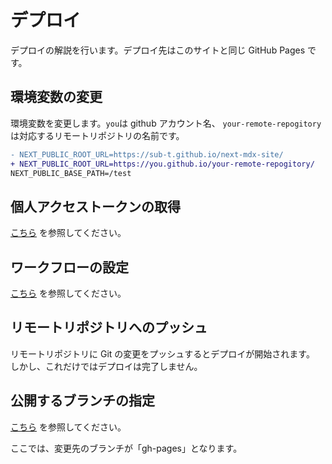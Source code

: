 # デプロイ

デプロイの解説を行います。デプロイ先はこのサイトと同じ
GitHub Pages です。

## 環境変数の変更

環境変数を変更します。`you`は github アカウント名、
`your-remote-repogitory`は対応するリモートリポジトリの名前です。

```diff
- NEXT_PUBLIC_ROOT_URL=https://sub-t.github.io/next-mdx-site/
+ NEXT_PUBLIC_ROOT_URL=https://you.github.io/your-remote-repogitory/
NEXT_PUBLIC_BASE_PATH=/test
```

## 個人アクセストークンの取得

[こちら](https://guide.github.com/ja/authentication/keeping-your-account-and-data-secure/creating-a-personal-access-token)
を参照してください。

## ワークフローの設定

[こちら](https://stackoverflow.com/questions/72851548/permission-denied-to-github-actionsbot)
を参照してください。

## リモートリポジトリへのプッシュ

リモートリポジトリに Git の変更をプッシュするとデプロイが開始されます。
しかし、これだけではデプロイは完了しません。

## 公開するブランチの指定

[こちら](https://guide.github.com/ja/pages/getting-started-with-github-pages/configuring-a-publishing-source-for-your-github-pages-site)
を参照してください。

ここでは、変更先のブランチが「gh-pages」となります。
